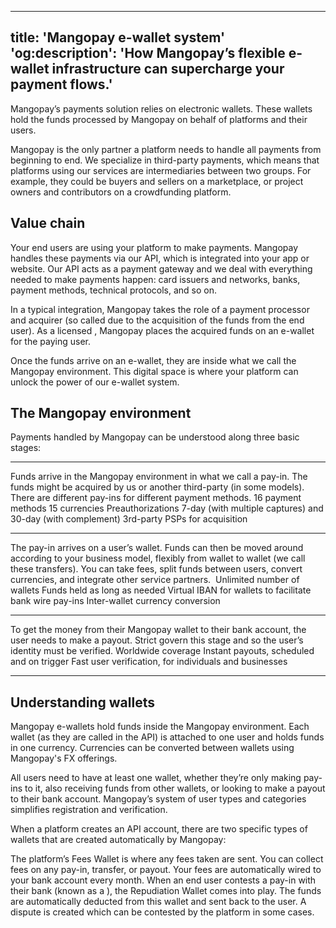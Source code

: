 
---  
 title: 'Mangopay e-wallet system'  
 'og:description': 'How Mangopay’s flexible e-wallet infrastructure can supercharge your payment flows.'  
---

Mangopay’s payments solution relies on electronic wallets. These wallets hold the funds processed by Mangopay on behalf of platforms and their users.  

Mangopay is the only partner a platform needs to handle all payments from beginning to end. We specialize in third-party payments, which means that platforms using our services are intermediaries between two groups. For example, they could be buyers and sellers on a marketplace, or project owners and contributors on a crowdfunding platform.  

## Value chain  

Your end users are using your platform to make payments. Mangopay handles these payments via our API, which is integrated into your app or website. Our API acts as a payment gateway and we deal with everything needed to make payments happen: card issuers and networks, banks, payment methods, technical protocols, and so on.   

In a typical integration, Mangopay takes the role of a payment processor and acquirer (so called due to the acquisition of the funds from the end user). As a licensed <Emi />, Mangopay places the acquired funds on an e-wallet for the paying user.  

Once the funds arrive on an e-wallet, they are inside what we call the Mangopay environment. This digital space is where your platform can unlock the power of our e-wallet system.  

## The Mangopay environment  

Payments handled by Mangopay can be understood along three basic stages:<hr /> 

<CardGroup cols={2}>  
<Card title="Pay-in">  
 Funds arrive in the Mangopay environment in what we call a pay-in. The funds might be acquired by us or another third-party  (in some models). There are different pay-ins for different payment methods.  
</Card>  
<Card title="Key features">  
 16 payment methods  
 15 currencies  
 Preauthorizations 7-day (with multiple captures) and 30-day (with complement)  
 3rd-party PSPs for acquisition  
</Card>  
</CardGroup><hr /> 

<CardGroup cols={2}>  
<Card title="Wallet">  
 The pay-in arrives on a user’s wallet. Funds can then be moved around according to your business model, flexibly from wallet to wallet (we call these transfers). You can take fees, split funds between users, convert currencies, and integrate other service partners.   
</Card>  
<Card title="Key features">  
 Unlimited number of wallets  
 Funds held as long as needed  
 Virtual IBAN for wallets to facilitate bank wire pay-ins  
 Inter-wallet currency conversion  
</Card>  
</CardGroup><hr /> 

<CardGroup cols={2}>  
<Card title="Payout">  
 To get the money from their Mangopay wallet to their bank account, the user needs to make a payout. Strict  govern this stage and so the user’s identity must be verified.  
</Card>  
<Card title="Key features">  
 Worldwide coverage  
 Instant payouts, scheduled and on trigger  
 Fast user verification, for individuals and businesses  
</Card>  
</CardGroup><hr />  

## Understanding wallets  

Mangopay e-wallets hold funds inside the Mangopay environment. Each wallet (as they are called in the API) is attached to one user and holds funds in one currency. Currencies can be converted between wallets using Mangopay's FX offerings.  

All users need to have at least one wallet, whether they’re only making pay-ins to it, also receiving funds from other wallets, or looking to make a payout to their bank account. Mangopay’s system of user types and categories simplifies registration and verification.  

When a platform creates an API account, there are two specific types of wallets that are created automatically by Mangopay:  

<CardGroup cols={2}>  
<Card title="Fees Wallet">  
 The platform’s Fees Wallet is where any fees taken are sent. You can collect fees on any pay-in, transfer, or payout.  
 Your fees are automatically wired to your bank account every month.  
</Card>  
<Card title="Repudiation Wallet">  
 When an end user contests a pay-in with their bank (known as a ), the Repudiation Wallet comes into play. The funds are automatically deducted from this wallet and sent back to the user. A dispute is created which can be contested by the platform in some cases.  
</Card>  
</CardGroup>